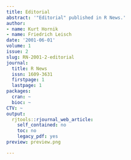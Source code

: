 ```yaml
---
title: Editorial
abstract: '"Editorial" published in R News.'
author:
- name: Kurt Hornik
- name: Friedrich Leisch
date: '2001-06-01'
volume: 1
issue: 2
slug: RN-2001-2-editorial
journal:
  title: R News
  issn: 1609-3631
  firstpage: 1
  lastpage: 1
packages:
  cran: ~
  bioc: ~
CTV: ~
output:
  rjtools::rjournal_web_article:
    self_contained: no
    toc: no
    legacy_pdf: yes
preview: preview.png

---
```

